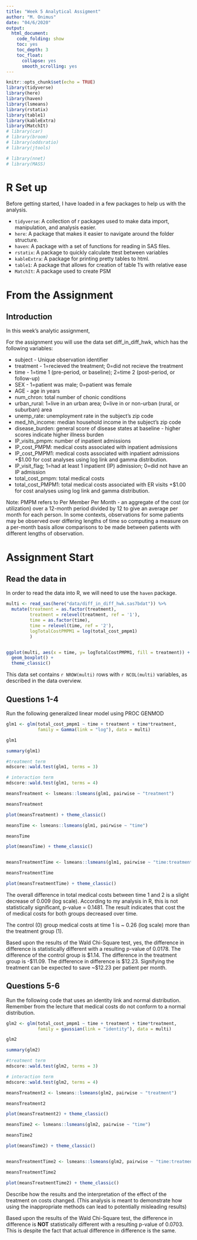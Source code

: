 ```yaml
---
title: "Week 5 Analytical Assigment"
author: "M. Onimus"
date: "04/6/2020"
output:
  html_document:
    code_folding: show
    toc: yes
    toc_depth: 3
    toc_float:
      collapse: yes
      smooth_scrolling: yes
---
```


```r
knitr::opts_chunk$set(echo = TRUE)
library(tidyverse)
library(here)
library(haven)
library(lsmeans)
library(rstatix)
library(table1)
library(kableExtra)
library(MatchIt)
# library(car)
# library(broom)
# library(oddsratio)
# library(jtools)

# library(nnet)
# library(MASS)

```

# R Set up

Before getting started, I have loaded in a few packages to help us with the analysis.

-   `tidyverse`: A collection of r packages used to make data import, manipulation, and analysis easier.
-   `here`: A package that makes it easier to navigate around the folder structure.
-   `haven`: A package with a set of functions for reading in SAS files.
-   `rstatix`: A package to quickly calculate ttest between variables
-   `kableExtra`: A package for printing pretty tables to html.
-   `table1`: A package that allows for creation of table 1's with relative ease
-   `MatchIt`: A package used to create PSM


# From the Assignment

## Introduction

In this week’s analytic assignment, 

For the assignment you will use the data set diff_in_diff_hwk, which has the following variables:

-   subject - Unique observation identifier
-   treatment - 1=recieved the treatment; 0=did not recieve the treatment
-   time - 1=time 1 (pre-period, or baseline); 2=time 2 (post-period, or follow-up)
-   SEX - 1=patient was male; 0=patient was female
-   AGE - age in years
-   num_chron: total number of chonic conditions
-   urban_rural: 1=live in an urban area; 0=live in or non-urban (rural, or suburban) area
-   unemp_rate: unemployment rate in the subject's zip code
-   med_hh_income: median household income in the subject's zip code
-   disease_burden: general score of disease states at baseline - higher scores indicate higher illness burden
-   IP_visits_pmpm: number of inpatient admissions
-   IP_cost_PMPM: medical costs associated with inpatient admissions
-   IP_cost_PMPM1: medical costs associated with inpatient admissions +$1.00 for cost analyses using log link and gamma distribution.
-   IP_visit_flag; 1=had at least 1 inpatient (IP) admission; 0=did not have an IP admission
-   total_cost_pmpm: total medical costs
-   total_cost_PMPM1: total medical costs associated with ER visits +$1.00 for cost analyses using log link and gamma distribution.

Note: PMPM refers to Per Member Per Month - an aggregate of the cost (or utilization) over a 12-month period divided by 12 to give an average per month for each person. In some contexts, observations for some patients may be observed over differing lengths of time so computing a measure on a per-month basis allow comparisons to be made between patients with different lengths of observation.

# Assignment Start

## Read the data in

In order to read the data into R, we will need to use the `haven` package.

```r

multi <- read_sas(here("data/diff_in_diff_hwk.sas7bdat")) %>% 
  mutate(treatment = as.factor(treatment),
         treatment = relevel(treatment, ref = '1'),
         time = as.factor(time),
         time = relevel(time, ref = '2'),
         logTotalCostPMPM1 = log(total_cost_pmpm1)
         )


ggplot(multi, aes(x = time, y= logTotalCostPMPM1, fill = treatment)) +
  geom_boxplot() +
  theme_classic()

```

This data set contains `r NROW(multi)` rows with `r NCOL(multi)` variables, as described in the data overview.

## Questions 1-4

Run the following generalized linear model using PROC GENMOD

```r

glm1 <- glm(total_cost_pmpm1 ~ time + treatment + time*treatment,
            family = Gamma(link = "log"), data = multi)

glm1

summary(glm1)

#treatment term
mdscore::wald.test(glm1, terms = 3)

# interaction term
mdscore::wald.test(glm1, terms = 4)

meansTreatment <- lsmeans::lsmeans(glm1, pairwise ~ "treatment")

meansTreatment

plot(meansTreatment) + theme_classic()

meansTime <- lsmeans::lsmeans(glm1, pairwise ~ "time")

meansTime

plot(meansTime) + theme_classic()


meansTreatmentTime <- lsmeans::lsmeans(glm1, pairwise ~ "time:treatment")

meansTreatmentTime

plot(meansTreatmentTime) + theme_classic()


```

The overall difference in total medical costs between time 1 and 2 is a slight decrease of 0.009 (log scale).  According to my analysis in R, this is not statistically significant, p-value = 0.1481.  The result indicates that cost the of medical costs for both groups decreased over time.

The control (0) group medical costs at time 1 is ~ 0.26 (log scale) more than the treatment group (1).

Based upon the results of the Wald Chi-Square test, yes, the difference in difference is statistically different with a resulting p-value of 0.0178.  The difference of the control group is \$1.14.  The difference in the treatment group is -\$11.09.  The difference in difference is \$12.23.  Signifying the treatment can be expected to save ~\$12.23 per patient per month.  

## Questions 5-6

Run the following code that uses an identity link and normal distribution. Remember from the lecture that medical costs do not conform to a normal distribution. 

```r

glm2 <- glm(total_cost_pmpm1 ~ time + treatment + time*treatment,
            family = gaussian(link = "identity"), data = multi)

glm2

summary(glm2)

#treatment term
mdscore::wald.test(glm2, terms = 3)

# interaction term
mdscore::wald.test(glm2, terms = 4)

meansTreatment2 <- lsmeans::lsmeans(glm2, pairwise ~ "treatment")

meansTreatment2

plot(meansTreatment2) + theme_classic()

meansTime2 <- lsmeans::lsmeans(glm2, pairwise ~ "time")

meansTime2

plot(meansTime2) + theme_classic()


meansTreatmentTime2 <- lsmeans::lsmeans(glm2, pairwise ~ "time:treatment")

meansTreatmentTime2

plot(meansTreatmentTime2) + theme_classic()


```

Describe how the results and the interpretation of the effect of the treatment on costs changed. (This analysis is meant to demonstrate how using the inappropriate methods can lead to potentially misleading results)

Based upon the results of the Wald Chi-Square test, the difference in difference is **NOT** statistically different with a resulting p-value of 0.0703.  This is despite the fact that actual difference in difference is the same.
